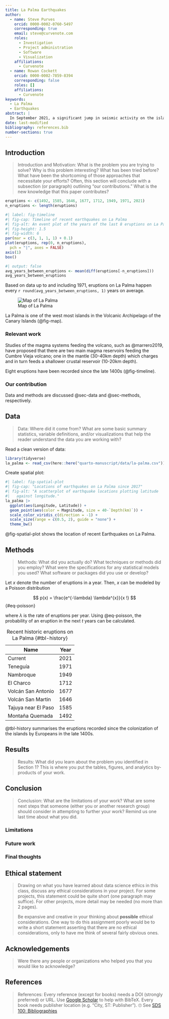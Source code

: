 ```yaml
---
title: La Palma Earthquakes
author:
  - name: Steve Purves
    orcid: 0000-0002-0760-5497
    corresponding: true
    email: steve@curvenote.com
    roles:
      - Investigation
      - Project administration
      - Software
      - Visualization
    affiliations:
      - Curvenote
  - name: Rowan Cockett
    orcid: 0000-0002-7859-8394
    corresponding: false
    roles: []
    affiliations:
      - Curvenote
keywords:
  - La Palma
  - Earthquakes
abstract: |
  In September 2021, a significant jump in seismic activity on the island of La Palma (Canary Islands, Spain) signaled the start of a volcanic crisis that still continues at the time of writing. Earthquake data is continually collected and published by the Instituto Geográphico Nacional (IGN). ...
date: last-modified
bibliography: references.bib
number-sections: true
---
```


## Introduction

> Introduction and Motivation: What is the problem you are trying to solve? Why is this problem interesting? What has been tried before? What have been the shortcoming of those approaches that necessitate your efforts? Often, this section will conclude with a subsection (or paragraph) outlining “our contributions.” What is the new knowledge that this paper contributes?

```r
eruptions <- c(1492, 1585, 1646, 1677, 1712, 1949, 1971, 2021)
n_eruptions <- length(eruptions)
```

```r
#| label: fig-timeline
#| fig-cap: Timeline of recent earthquakes on La Palma
#| fig-alt: An event plot of the years of the last 8 eruptions on La Palma.
#| fig-height: 1.5
#| fig-width: 6
par(mar = c(3, 1, 1, 1) + 0.1)
plot(eruptions, rep(0, n_eruptions), 
  pch = "|", axes = FALSE)
axis(1)
box()
```

```r
#| output: false
avg_years_between_eruptions <- mean(diff(eruptions[-n_eruptions]))
avg_years_between_eruptions
```

Based on data up to and including 1971, eruptions on La Palma happen every `r round(avg_years_between_eruptions, 1)` years on average.


![Map of La Palma](images/la-palma-map.png){#fig-map}

La Palma is one of the west most islands in the Volcanic Archipelago of the Canary Islands (@fig-map). 



### Relevant work

Studies of the magma systems feeding the volcano, such as @marrero2019, have proposed that there are two main magma reservoirs feeding the Cumbre Vieja volcano; one in the mantle (30-40km depth) which charges and in turn feeds a shallower crustal reservoir (10-20km depth).

Eight eruptions have been recorded since the late 1400s (@fig-timeline).

### Our contribution

Data and methods are discussed @sec-data and @sec-methods, respectively.

## Data {#sec-data}

> Data: Where did it come from? What are some basic summary statistics, variable definitions, and/or visualizations that help the reader understand the data you are working with?

Read a clean version of data:

```r
library(tidyverse)
la_palma <- read_csv(here::here("quarto-manuscript/data/la-palma.csv"))
```

Create spatial plot:

```r
#| label: fig-spatial-plot
#| fig-cap: "Locations of earthquakes on La Palma since 2017"
#| fig-alt: "A scatterplot of earthquake locations plotting latitude
#|   against longitude."
la_palma |> 
  ggplot(aes(Longitude, Latitude)) +
  geom_point(aes(color = Magnitude, size = 40-`Depth(km)`)) +
  scale_color_viridis_c(direction = -1) + 
  scale_size(range = c(0.5, 2), guide = "none") +
  theme_bw()
```


@fig-spatial-plot shows the location of recent Earthquakes on La Palma.


## Methods {#sec-methods}

> Methods: What did you actually do? What techniques or methods did you employ? What were the specifications for any statistical models you used? What software or packages did you use or develop?

Let $x$ denote the number of eruptions in a year. Then, $x$ can be modeled by a Poisson distribution

$$
p(x) = \frac{e^{-\lambda} \lambda^{x}}{x !}
$$ {#eq-poisson}

where $\lambda$ is the rate of eruptions per year. Using @eq-poisson, the probability of an eruption in the next $t$ years can be calculated.

| Name                 | Year   |
| -------------------- | ------ |
| Current              | 2021   |
| Teneguía             | 1971   |
| Nambroque            | 1949   |
| El Charco            | 1712   |
| Volcán San Antonio   | 1677   |
| Volcán San Martin    | 1646   |
| Tajuya near El Paso  | 1585   |
| Montaña Quemada      | 1492   |

: Recent historic eruptions on La Palma {#tbl-history}

@tbl-history summarises the eruptions recorded since the colonization of the islands by Europeans in the late 1400s.

## Results

> Results: What did you learn about the problem you identified in Section 1? This is where you put the tables, figures, and analytics by-products of your work.

## Conclusion

> Conclusion: What are the limitations of your work? What are some next steps that someone (either you or another research group) should consider in attempting to further your work? Remind us one last time about what you did.


### Limitations

### Future work

### Final thoughts

## Ethical statement {.appendix}

> Drawing on what you have learned about data science ethics in this class, discuss any ethical considerations in your project. For some projects, this statement could be quite short (one paragraph may suffice). For other projects, more detail may be needed (no more than 2 pages).
>
> Be expansive and creative in your thinking about **possible** ethical considerations. One way to do this assignment poorly would be to write a short statement asserting that there are no ethical considerations, only to have me think of several fairly obvious ones.

## Acknowledgements {.appendix}

> Were there any people or organizations who helped you that you would like to acknowledge? 

## References {.unnumbered}

> References: Every reference (except for books) needs a DOI (strongly preferred) or URL. Use [Google Scholar](https://scholar.google.com) to help with BibTeX. Every book needs publisher location (e.g. "City, ST: Publisher"). 🙄 
> See [SDS 100: Bibliographies](https://smithcollege-sds.github.io/sds100/lab_12_bibliographies.html)

:::{#refs}

:::